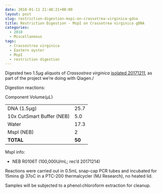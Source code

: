 ```yaml
---
date: 2018-01-11 21:48:21+00:00
layout: post
slug: restriction-digestion-mspi-on-crassotrea-virginica-gdna
title: Restriction Digestion - MspI on Crassotrea virginica gDNA
categories:
  - 2018
  - Miscellaneous
tags:
  - Crassostrea virginica
  - Eastern oyster
  - MspI
  - restriction digestion
---
```


Digested two 1.5μg aliquots of _Crassostrea virginica_ [isolated 20171211](https://robertslab.github.io/sams-notebook/posts/2017/2017-12-11-dna-isolation-quantification-crassotrea-virginica-mantle-gdna.html), as part of the project we're doing with Qiagen./

Digestion reactions:

<table >

<tr >
  Component
  Volume(μL)
</tr>

<tbody >
<tr >
  
<td >DNA (1.5μg)
</td>
  
<td >25.7
</td>
</tr>
<tr >
  
<td >10x CutSmart Buffer (NEB)
</td>
  
<td >5.0
</td>
</tr>
<tr >
  
<td >Water
</td>
  
<td >17.3
</td>
</tr>
<tr >
  
<td >MspI (NEB)
</td>
  
<td >2
</td>
</tr>
<tr >
  
<td >**TOTAL**
</td>
  
<td >**50**
</td>
</tr>
</tbody>
</table>

MspI info:





  * NEB R0106T (100,000U/mL; rec'd 20171214)



Reactions were carried out in 0.5mL snap-cap PCR tubes and incubated for 15mins @ 37oC in a PTC-200 thermalcycler (MJ Research), no heated lid.

Samples will be subjected to a phenol:chloroform extraction for cleanup.
